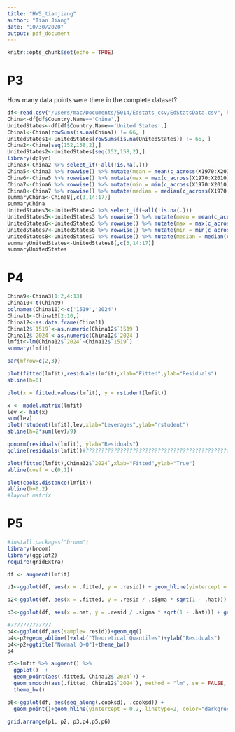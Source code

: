 ```yaml
---
title: "HW5_tianjiang"
author: "Tian Jiang"
date: "10/30/2020"
output: pdf_document
---
```


```r
knitr::opts_chunk$set(echo = TRUE)
```
# P3
How many data points were there in the complete dataset?
```r
df<-read.csv("/Users/mac/Documents/5014/Edstats_csv/EdStatsData.csv", header = TRUE, sep = ",")
China<-df[df$Country.Name=='China',]
UnitedStates<-df[df$Country.Name=='United States',]
China1<-China[rowSums(is.na(China)) != 66, ]
UnitedStates1<-UnitedStates[rowSums(is.na(UnitedStates)) != 66, ]
China2<-China[seq(152,158,2),]
UnitedStates2<-UnitedStates[seq(152,158,2),]
library(dplyr)
China3<-China2 %>% select_if(~all(!is.na(.)))
China5<-China3 %>% rowwise() %>% mutate(mean = mean(c_across(X1970:X2010)))
China6<-China5 %>% rowwise() %>% mutate(max = max(c_across(X1970:X2010)))
China7<-China6 %>% rowwise() %>% mutate(min = min(c_across(X1970:X2010)))
China8<-China7 %>% rowwise() %>% mutate(median = median(c_across(X1970:X2010)))
summaryChina<-China8[,c(3,14:17)]
summaryChina
UnitedStates3<-UnitedStates2 %>% select_if(~all(!is.na(.)))
UnitedStates5<-UnitedStates3 %>% rowwise() %>% mutate(mean = mean(c_across(X1970:X2010)))
UnitedStates6<-UnitedStates5 %>% rowwise() %>% mutate(max = max(c_across(X1970:X2010)))
UnitedStates7<-UnitedStates6 %>% rowwise() %>% mutate(min = min(c_across(X1970:X2010)))
UnitedStates8<-UnitedStates7 %>% rowwise() %>% mutate(median = median(c_across(X1970:X2010)))
summaryUnitedStates<-UnitedStates8[,c(3,14:17)]
summaryUnitedStates
```
# P4
```r
China9<-China3[1:2,4:13]
China10<-t(China9)
colnames(China10)<-c('1519','2024')
China11<-China10[2:10,]
China12<-as.data.frame(China11)
China12$`1519`<-as.numeric(China12$`1519`)
China12$`2024`<-as.numeric(China12$`2024`)
lmfit<-lm(China12$`2024`~China12$`1519`)
summary(lmfit)

par(mfrow=c(2,3))

plot(fitted(lmfit),residuals(lmfit),xlab="Fitted",ylab="Residuals")
abline(h=0)

plot(x = fitted.values(lmfit), y = rstudent(lmfit))

x <- model.matrix(lmfit)
lev <- hat(x)
sum(lev)
plot(rstudent(lmfit),lev,xlab="Leverages",ylab="rstudent")
abline(h=2*sum(lev)/9)

qqnorm(residuals(lmfit), ylab="Residuals")
qqline(residuals(lmfit))#?????????????????????????????????????????????different from ggplot     normal q or?

plot(fitted(lmfit),China12$`2024`,xlab="Fitted",ylab="True")
abline(coef = c(0,1))

plot(cooks.distance(lmfit))
abline(h=0.2)
#layout matrix

```
# P5
```r
#install.packages("broom")
library(broom)
library(ggplot2)
require(gridExtra)

df <- augment(lmfit)

p1<-ggplot(df, aes(x = .fitted, y = .resid)) + geom_hline(yintercept = 0, linetype=2, color="darkgrey") + geom_point()

p2<-ggplot(df, aes(x = .fitted, y = .resid / .sigma * sqrt(1 - .hat))) +  geom_point()

p3<-ggplot(df, aes(x =.hat, y = .resid / .sigma * sqrt(1 - .hat))) + geom_hline(yintercept = 2*sum(lev)/9, linetype=2, color="darkgrey") + geom_point()

#?????????????
p4<-ggplot(df,aes(sample=.resid))+geom_qq()
p4<-p2+geom_abline()+xlab("Theoretical Quantiles")+ylab("Residuals")
p4<-p2+ggtitle("Normal Q-Q")+theme_bw()
p4

p5<-lmfit %>% augment() %>% 
  ggplot()  + 
  geom_point(aes(.fitted, China12$`2024`)) + 
  geom_smooth(aes(.fitted, China12$`2024`), method = "lm", se = FALSE, color = "lightgrey") + labs(x = "Actual", y = "Fitted") + 
  theme_bw()

p6<-ggplot(df, aes(seq_along(.cooksd), .cooksd)) +
  geom_point()+geom_hline(yintercept = 0.2, linetype=2, color="darkgrey")

grid.arrange(p1, p2, p3,p4,p5,p6)
```

